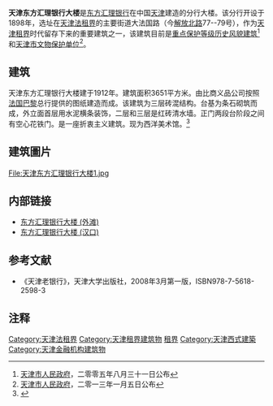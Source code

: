 {{文物保护单位
| 级别 = 省级
| 省区市 = 天津市
| 名称 = 东方汇理银行旧址
| 图片 = [[File:原天津东方汇理银行.JPG|200px]] |
| 编号 = 4-36
| 分类 = 近现代重要史迹及代表性建筑
| 时代 = 1912年
| 所在 = [[天津市|天津市]][[和平区_(天津市)|和平区]]
| 登录 = 2013年1月5日
}}
'''天津东方汇理银行大楼'''是[[东方汇理银行|东方汇理银行]]在中国[[天津|天津]]建造的分行大楼。该分行开设于1898年，选址在[[天津法租界|天津法租界]]的主要街道大法国路（今[[解放北路|解放北路]]77--79号），作为[[天津租界|天津租界]]时代留存下来的重要建筑之一，该建筑目前是[[天津历史风貌建筑|重点保护等级历史风貌建筑]]<ref>[[天津市人民政府|天津市人民政府]]，二零零五年八月三十一日公布</ref>和[[天津市文物保护单位|天津市文物保护单位]]<ref>[[天津市人民政府|天津市人民政府]]，二零一三年一月五日公布</ref>。

== 建筑 ==
{{天津历史风貌建筑 |
省区市 = 天津市 |
名称 = 原东方汇理银行 |
图片 = [[File:天津东方汇理银行大楼.jpg|200px]] |
编号 = 0120011|
等级 = 重点保护 |
时代 = 1912年|
所在 = [[天津市|天津市]][[和平区_(天津市)|和平区]] |
公布 = 2005年8月31日 |
}}

天津东方汇理银行大楼建于1912年。建筑面积3651平方米。由比商义品公司按照[[法国|法国]][[巴黎|巴黎]]总行提供的图纸建造而成。该建筑为三层砖混结构。台基为条石砌筑而成，外立面首层用水泥横条装饰，二层和三层是红砖清水墙。正门两段台阶段之间有空心花铁门。是一座折衷主义建筑。现为西洋美术馆。<ref>{{Cite web |url=http://tjtv.enorth.com.cn/system/2007/06/20/001727716.shtml |title=原东方汇理银行大楼 |access-date=2009-12-03 |archive-date=2021-01-17 |archive-url=https://web.archive.org/web/20210117074649/http://tjtv.enorth.com.cn/system/2007/06/20/001727716.shtml |dead-url=no }}</ref>

== 建筑圖片 ==
<gallery>
File:天津东方汇理银行大楼1.jpg 
</gallery>

== 内部链接 ==
* [[东方汇理银行大楼_(外滩)|东方汇理银行大楼 (外滩)]]
* [[东方汇理银行大楼_(汉口)|东方汇理银行大楼 (汉口)]]

== 参考文献 ==
*《天津老银行》，天津大学出版社，2008年3月第一版，ISBN978-7-5618-2598-3

== 注释 ==
<div class="references-small">
<references></references>
</div>

{{天津解放北路建筑群}}
{{天津近代历史文化专题}}
{{天津市文物保护单位}}

[[Category:天津法租界|Category:天津法租界]]
[[Category:天津租界建筑物|Category:天津租界建筑物]]
[[Category:中国近代建筑|租界]] 
[[Category:天津西式建築|Category:天津西式建築]]
[[Category:天津金融机构建筑物|Category:天津金融机构建筑物]]